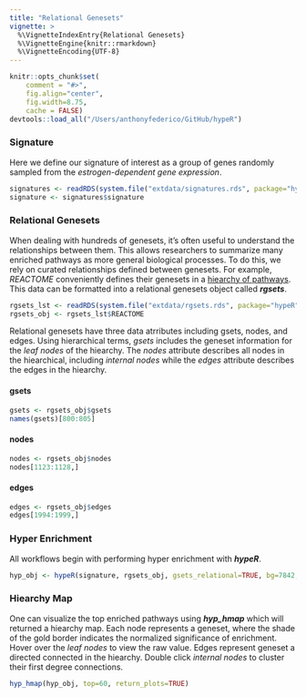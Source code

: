 ```yaml
---
title: "Relational Genesets"
vignette: >
  %\VignetteIndexEntry{Relational Genesets}
  %\VignetteEngine{knitr::rmarkdown}
  %\VignetteEncoding{UTF-8}
---
```


```r
knitr::opts_chunk$set(
    comment = "#>",
    fig.align="center",
    fig.width=8.75,
    cache = FALSE)
devtools::load_all("/Users/anthonyfederico/GitHub/hypeR")
```

### Signature
Here we define our signature of interest as a group of genes randomly sampled from the *estrogen-dependent gene expression*.
```r

signatures <- readRDS(system.file("extdata/signatures.rds", package="hypeR"))
signature <- signatures$signature

```

### Relational Genesets
When dealing with hundreds of genesets, it's often useful to understand the relationships between them. This allows researchers to summarize many enriched pathways as more general biological processes. To do this, we rely on curated relationships defined between genesets. For example, *REACTOME* conveniently defines their genesets in a [hiearchy of pathways](https://reactome.org/PathwayBrowser/). This data can be formatted into a relational genesets object called __*rgsets*__.

```r

rgsets_lst <- readRDS(system.file("extdata/rgsets.rds", package="hypeR"))
rgsets_obj <- rgsets_lst$REACTOME

```

Relational genesets have three data atrributes including gsets, nodes, and edges. Using hierarchical terms, *gsets* includes the geneset information for the *leaf nodes* of the hiearchy. The *nodes* attribute describes all nodes in the hiearchical, including *internal nodes* while the *edges* attribute describes the edges in the hiearchy.

#### gsets
```r

gsets <- rgsets_obj$gsets
names(gsets)[800:805]

```

#### nodes
```r

nodes <- rgsets_obj$nodes
nodes[1123:1128,]

```

#### edges
```r

edges <- rgsets_obj$edges
edges[1994:1999,]

```

### Hyper Enrichment
All workflows begin with performing hyper enrichment with __*hypeR*__.
```r

hyp_obj <- hypeR(signature, rgsets_obj, gsets_relational=TRUE, bg=7842, fdr=0.05)

```


### Hiearchy Map
One can visualize the top enriched pathways using __*hyp_hmap*__ which will returned a hiearchy map. Each node represents a geneset, where the shade of the gold border indicates the normalized significance of enrichment. Hover over the *leaf nodes* to view the raw value. Edges represent geneset a directed connected in the hiearchy. Double click *internal nodes* to cluster their first degree connections.
```r

hyp_hmap(hyp_obj, top=60, return_plots=TRUE)

```
